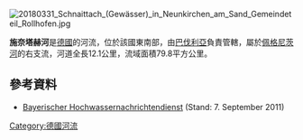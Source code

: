 [[Image:20180331_Schnaittach_(Gewässer)_in_Neunkirchen_am_Sand_Gemeindeteil_Rollhofen.jpg|right]]
{{Coord|49|30|51.5|N|11|19|21|E|display=title}}

'''施奈塔赫河'''是[[德國|德國]]的河流，位於該國東南部，由[[巴伐利亞|巴伐利亞]]負責管轄，屬於[[佩格尼茨河|佩格尼茨河]]的右支流，河道全長12.1公里，流域面積79.8平方公里。

==參考資料==
* [http://www.hnd.bayern.de/ Bayerischer Hochwassernachrichtendienst] {{Wayback|url=http://www.hnd.bayern.de/ |date=20110511132544 }} (Stand: 7. September 2011)

{{Germany-geo-stub}}
[[Category:德國河流|Category:德國河流]]